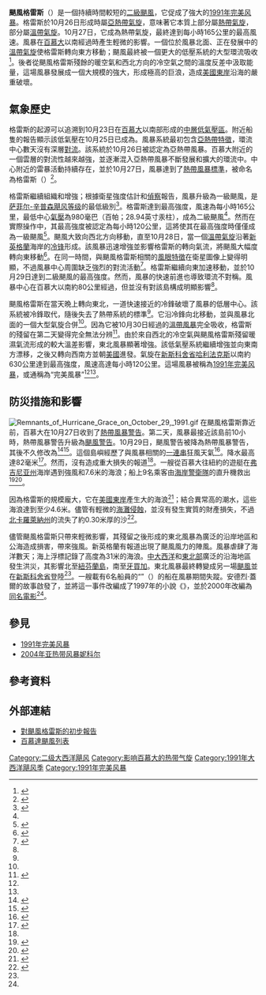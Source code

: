 {{NoteTA
|G1=地名
|G2=USState
|1=zh:副熱帶氣旋; zh-cn:亚热带气旋; zh-hk:副熱帶氣旋; zh-mo:副熱帶氣旋; zh-tw:副熱帶氣旋;
|2=zh-cn:千米; zh-hk:公里; zh-sg:公里; zh-tw:公里;
|3=zh-cn:米; zh-hk:公尺; zh-sg:公尺; zh-tw:公尺;
}}
{{About|1991年的大西洋颶風|其它同名風暴|颶風格雷斯}}
{{Infobox Hurricane
| Name=颶風格雷斯<br />{{lang|en|Hurricane Grace}}
| Type=颶風
| Year=1991
| Basin=Atl
| Image location=Hurricane Grace (1991).JPG
| Image name=1991年10月28日的颶風格雷斯
| Formed=1991年10月25日
| Dissipated=1991年10月29日
| 1-min winds=90
| Pressure=980
| Damages=None
| Fatalities=共6人
| Areas=[[百慕大|百慕大]]
| Hurricane season=[[1991年大西洋飓风季|1991年大西洋飓风季]]
}}

'''颶風格雷斯'''（{{lang-en|Hurricane Grace}}）是一個持續時間較短的[[萨菲尔-辛普森飓风等级|二級颶風]]，它促成了強大的[[1991年完美风暴|1991年完美风暴]]。格雷斯於10月26日形成時屬[[亞熱帶氣旋|亞熱帶氣旋]]，意味著它本質上部分屬[[熱帶氣旋|熱帶氣旋]]，部分屬[[溫帶氣旋|溫帶氣旋]]。10月27日，它成為熱帶氣旋，最終達到每小時165公里的最高風速。風暴在[[百慕大|百慕大]]以南經過時產生輕微的影響。一個位於風暴北面、正在發展中的[[溫帶氣旋|溫帶氣旋]]使格雷斯轉向東方移動；颶風最終被一個更大的低壓系統的大型環流吸收<ref>{{Cite journal|last1=Maa|first1=Jerome P. Y.|last2=Wang|first2=David W. C.|title=Wave Transformation Near Virginia Coast: the "Halloween" Northeaster|journal=Journal of Coastal Research|volume=11|issue=4|year=1995|pages=1258–1271|url=http://www.vims.edu/people/maa_jp/pubs/maa_wang_JCR_95.pdf|deadurl=no|archiveurl=https://web.archive.org/web/20120225201954/http://www.vims.edu/people/maa_jp/pubs/maa_wang_JCR_95.pdf|archivedate=2012-02-25|access-date=2013-09-24}}</ref>。後者從颶風格雷斯殘餘的暖空氣和西北方向的冷空氣之間的溫度反差中汲取能量，這場風暴發展成一個大規模的強大{{link-en|東北風暴|Nor'easter|風暴}}，形成極高的巨浪，造成[[美國東岸|美國東岸]]沿海的嚴重破壞。

==氣象歷史==
{{Storm path|Grace 1991 track.png}}
格雷斯的起源可以追溯到10月23日在[[百慕大|百慕大]]以南部形成的[[冷心低壓|中層低氣壓區]]。附近船隻的報告顯示該低氣壓在10月25日已成為{{link-en|地表天氣分析|Surface weather analysis|地表天氣}}。風暴系統最初包含[[亞熱帶氣旋|亞熱帶特徵]]，環流中心數天沒有深層[[大氣對流|對流]]。該系統於10月26日被認定為亞熱帶風暴。百慕大附近的一個雲層的對流性越來越強，並逐漸混入亞熱帶風暴不斷發展和擴大的環流中。中心附近的雷暴活動持續存在，並於10月27日，風暴達到了[[熱帶氣旋|熱帶風暴標準]]，被命名為格雷斯（{{lang|en|Grace}}）<ref name="TCR1">{{cite web|author=Edward Rappaport|title=Hurricane Grace Preliminary Report Page 1|date=1991-11-13|publisher=National Hurricane Center|accessdate=2009-09-13|url=http://www.nhc.noaa.gov/archive/storm_wallets/atlantic/atl1991-prelim/grace/prelim01.gif|deadurl=no|archiveurl=https://web.archive.org/web/20130928024551/http://www.nhc.noaa.gov/archive/storm_wallets/atlantic/atl1991-prelim/grace/prelim01.gif|archivedate=2013-09-28}}</ref>。

格雷斯繼續組織和增強；根據衛星強度估計和[[偵察|偵察]]報告，風暴升級為一級颶風，是[[萨菲尔-辛普森飓风等级|萨菲尔-辛普森飓风等级]]的最低級別<ref name="TCR2">{{cite web|author=Edward Rappaport|title=Hurricane Grace Preliminary Report Page 2|date=1991-11-13|publisher=National Hurricane Center|accessdate=2009-09-13|url=http://www.nhc.noaa.gov/archive/storm_wallets/atlantic/atl1991-prelim/grace/prelim02.gif|deadurl=no|archiveurl=https://web.archive.org/web/20130928024721/http://www.nhc.noaa.gov/archive/storm_wallets/atlantic/atl1991-prelim/grace/prelim02.gif|archivedate=2013-09-28}}</ref>。格雷斯達到最高強度，風速為每小時165公里，最低中心[[氣壓|氣壓]]為980毫巴（百帕；28.94英寸汞柱），成為二級颶風<ref name="TCR4"/>。然而在實際操作中，其最高強度被認定為每小時120公里，這將使其在最高強度時僅僅成為一級颶風<ref>{{cite web|author=Harold Gerrish|title=Hurricane Grace Discussion Number 3|date=1991-10-27|publisher=National Hurricane Center|accessdate=2009-09-13|url=http://www.nhc.noaa.gov/archive/storm_wallets/atlantic/atl1991/grace/tropdisc/nal1191.003|deadurl=no|archiveurl=https://web.archive.org/web/20121024134856/http://www.nhc.noaa.gov/archive/storm_wallets/atlantic/atl1991/grace/tropdisc/nal1191.003|archivedate=2012-10-24}}</ref>。颶風大致向西北方向移動，直至10月28日，當一個[[溫帶氣旋|溫帶氣旋]]沿著[[新英格蘭|新英格蘭]]海岸的[[冷锋|冷锋]]形成。該風暴迅速增強並影響格雷斯的轉向氣流，將颶風大幅度轉向東移動<ref name="history">{{cite news|author=|title=Ingredients for a real 'perfect storm'|date=2000-10-30|publisher=''USA Today''|accessdate=2009-09-13|url=http://www.usatoday.com/weather/movies/ps/perfectstorm.htm|deadurl=no|archiveurl=https://web.archive.org/web/20090902141212/http://www.usatoday.com/weather/movies/ps/perfectstorm.htm|archivedate=2009-09-02}}</ref>。在同一時間，與颶風格雷斯相關的[[風眼|風眼特徵]]在衛星圖像上變得明顯，不過風暴中心周圍缺乏強烈的對流活動<ref>{{cite web|author=Richard Pasch|title=Hurricane Grace Discussion Number 5|date=1991-10-28|publisher=National Hurricane Center|accessdate=2009-09-13|url=http://www.nhc.noaa.gov/archive/storm_wallets/atlantic/atl1991/grace/tropdisc/nal1191.005|deadurl=no|archiveurl=https://web.archive.org/web/20130928024716/http://www.nhc.noaa.gov/archive/storm_wallets/atlantic/atl1991/grace/tropdisc/nal1191.005|archivedate=2013-09-28}}</ref>。格雷斯繼續向東加速移動，並於10月29日達到二級颶風的最高強度。然而，風暴的快速前進也導致環流不對稱。風暴中心在百慕大以南約80公里經過，但並沒有對該島構成明顯影響<ref name="TCR2"/>。

颶風格雷斯在當天晩上轉向東北，一道快速接近的冷鋒破壞了風暴的低層中心。該系統被冷鋒取代，隨後失去了熱帶系統的標準<ref name="TCR3"/>。它沿冷鋒向北移動，並與風暴北面的一個大型氣旋合併<ref name="history"/>。因為它被10月30日經過的[[溫帶風暴|溫帶風暴]]完全吸收，格雷斯的殘留在第二天變得完全無法分辨<ref name="history2">{{cite web|author=National Climatic Data Center|title=The Perfect Storm|date=1991-11-13|publisher=National Oceanic and Atmospheric Administration|accessdate=2009-09-13|url=http://www.ncdc.noaa.gov/oa/satellite/satelliteseye/cyclones/pfctstorm91/pfctstorm.html|deadurl=no|archiveurl=https://web.archive.org/web/20131106033734/http://www.ncdc.noaa.gov/oa/satellite/satelliteseye/cyclones/pfctstorm91/pfctstorm.html|archivedate=2013-11-06}}</ref>。由於來自西北的冷空氣與颶風格雷斯殘留暖濕氣流形成的較大溫差影響，東北風暴顯著增強。該低氣壓系統繼續增強並向東南方漂移，之後又轉向西南方並朝[[美國|美國]]進發。氣旋在[[新斯科舍省|新斯科舍省]][[哈利法克斯|哈利法克斯]]以南約630公里達到最高強度，風速高達每小時120公里。這場風暴被稱為[[1991年完美风暴|1991年完美风暴]]，或通稱為“完美風暴”<ref name="history"/><ref name="history2"/>。

==防災措施和影響==
[[File:Remnants_of_Hurricane_Grace_on_October_29,_1991.gif|right]]
在颶風格雷斯靠近前，百慕大在10月27日收到了[[熱帶風暴警告|熱帶風暴警告]]。第二天，風暴最接近該島前10小時，熱帶風暴警告升級為[[颶風警告|颶風警告]]。10月29日，颶風警告被降為熱帶風暴警告，其後不久修改為{{link-en|烈風警告|gale warning}}<ref name="TCR4">{{cite web|author=Edward Rappaport|title=Hurricane Grace Preliminary Report Page 4|date=1991-11-13|publisher=National Hurricane Center|accessdate=2009-09-13|url=http://www.nhc.noaa.gov/archive/storm_wallets/atlantic/atl1991-prelim/grace/prelim04.gif|deadurl=no|archiveurl=https://web.archive.org/web/20130214060312/http://www.nhc.noaa.gov/archive/storm_wallets/atlantic/atl1991-prelim/grace/prelim04.gif|archivedate=2013-02-14}}</ref><ref name="TCR7">{{cite web|author=Edward Rappaport|title=Hurricane Grace Preliminary Report Page 7|date=1991-11-13|publisher=National Hurricane Center|accessdate=2009-09-13|url=http://www.nhc.noaa.gov/archive/storm_wallets/atlantic/atl1991-prelim/grace/prelim07.gif|deadurl=no|archiveurl=https://web.archive.org/web/20121024134912/http://www.nhc.noaa.gov/archive/storm_wallets/atlantic/atl1991-prelim/grace/prelim07.gif|archivedate=2012-10-24}}</ref>。這個島嶼經歷了與風暴相關的[[雨帶|一連串]]狂風天氣<ref>{{cite web|author=Staff Writer|title=Bermuda Braces for Brush with Hurricane Grace|date=1991-10-29|publisher=''St. Paul Pioneer Press''|accessdate=2009-09-13|url=http://nl.newsbank.com/nl-search/we/Archives?p_product=PD&s_site=twincities&p_multi=SP&p_theme=realcities&p_action=search&p_maxdocs=200&p_topdoc=1&p_text_direct-0=0EB5DB42D312BD55&p_field_direct-0=document_id&p_perpage=10&p_sort=YMD_date:D&s_trackval=GooglePM|deadurl=no|archiveurl=https://web.archive.org/web/20110609121856/http://nl.newsbank.com/nl-search/we/Archives?p_product=PD&s_site=twincities&p_multi=SP&p_theme=realcities&p_action=search&p_maxdocs=200&p_topdoc=1&p_text_direct-0=0EB5DB42D312BD55&p_field_direct-0=document_id&p_perpage=10&p_sort=YMD_date:D&s_trackval=GooglePM|archivedate=2011-06-09}}</ref>。降水最高達82毫米<ref name="WPCMAX">{{cite book|last=Roth|first=David M.|date=2015-04-29|accessdate=2016-05-08|chapter-url=http://www.wpc.ncep.noaa.gov/tropical/rain/tcmaxima.html|url=http://www.wpc.ncep.noaa.gov/tropical/rain/tcrainfall.html|publisher=United States Weather Prediction Center|title=Tropical Cyclone Rainfall Data|chapter=Tropical Cyclone Point Maxima|deadurl=no|archiveurl=https://web.archive.org/web/20151022203526/http://www.wpc.ncep.noaa.gov/tropical/rain/tcmaxima.html|archivedate=2015-10-22}}</ref>。然而，沒有造成重大損失的報道<ref name="TCR3"/>。一艘從百慕大往紐約的遊艇在[[弗吉尼亚州|弗吉尼亚州]]海岸遇到強風和7.6米的海浪；船上9名乘客由[[海岸警衛隊|海岸警衛隊]]的直升機救出<ref>{{cite web|author=Staff Writer|title=Crew of New Bedford boat rescued; 13 others taken from yachts hit by Grace|date=1991-10-29|publisher=''Providence Journal''|accessdate=2009-09-13|url=http://pqasb.pqarchiver.com/projo/access/579224131.html?dids=579224131:579224131&FMT=ABS&FMTS=ABS:FT&type=current&date=Oct+29%2C+1991&author=Journal-Bulletin+Staff+and+Wire+Reports&pub=The+Providence+Journal&desc=Crew+of+New+Bedford+boat+rescued%3B+13+others+taken+from+yachts+hit+by+Grace&pqatl=google|deadurl=no|archiveurl=https://web.archive.org/web/20120307182332/http://pqasb.pqarchiver.com/projo/access/579224131.html?dids=579224131:579224131&FMT=ABS&FMTS=ABS:FT&type=current&date=Oct+29%2C+1991&author=Journal-Bulletin+Staff+and+Wire+Reports&pub=The+Providence+Journal&desc=Crew+of+New+Bedford+boat+rescued%3B+13+others+taken+from+yachts+hit+by+Grace&pqatl=google|archivedate=2012-03-07}}</ref><ref>{{cite web|author=Staff Writer|title=Grace Bypasses Bermuda, Heads Out Into the Atlantic|date=1991-10-30|publisher=''Orlando Sentinel''|accessdate=2009-09-13|url=http://pqasb.pqarchiver.com/orlandosentinel/access/89037365.html?dids=89037365:89037365&FMT=ABS&FMTS=ABS:FT&type=current&date=Oct+30%2C+1991&author=Associated+Press&pub=Orlando+Sentinel&desc=GRACE+BYPASSES+BERMUDA%2C+HEADS+OUT+INTO+THE+ATLANTIC&pqatl=google|deadurl=no|archiveurl=https://web.archive.org/web/20120307182245/http://pqasb.pqarchiver.com/orlandosentinel/access/89037365.html?dids=89037365:89037365&FMT=ABS&FMTS=ABS:FT&type=current&date=Oct+30%2C+1991&author=Associated+Press&pub=Orlando+Sentinel&desc=GRACE+BYPASSES+BERMUDA%2C+HEADS+OUT+INTO+THE+ATLANTIC&pqatl=google|archivedate=2012-03-07}}</ref>。

因為格雷斯的規模龐大，它在[[美國東岸|美國東岸]]產生大的海浪<ref name="TCR3">{{cite web|author=Edward Rappaport|title=Hurricane Grace Preliminary Report Page 3|date=1991-11-13|publisher=National Hurricane Center|accessdate=2009-09-13|url=http://www.nhc.noaa.gov/archive/storm_wallets/atlantic/atl1991-prelim/grace/prelim03.gif|deadurl=no|archiveurl=https://web.archive.org/web/20140102193505/http://www.nhc.noaa.gov/archive/storm_wallets/atlantic/atl1991-prelim/grace/prelim03.gif|archivedate=2014-01-02}}</ref>；結合異常高的潮水，這些海浪達到至少4.6米。儘管有輕微的[[海灘侵蝕|海灘侵蝕]]，並沒有發生實質的財產損失，不過[[北卡羅萊納州|北卡羅萊納州]]的{{link-en|卡羅萊納海灘 (北卡羅萊納州)|Carolina Beach, North Carolina|卡羅萊納海灘}}流失了約0.30米厚的沙<ref>{{cite web|author=Staff Writer|title=Hurricane Grace Kicks up Waves, Avoids N.C. Coast|date=1991-10-29|publisher=''Morning Star''|accessdate=2009-09-13|url=https://news.google.com/newspapers?id=RNIVAAAAIBAJ&sjid=khQEAAAAIBAJ&pg=6366,5152585&dq=hurricane+grace+swells+flood|archive-date=2022-04-24|archive-url=https://web.archive.org/web/20220424030920/https://news.google.com/newspapers?id=RNIVAAAAIBAJ&sjid=khQEAAAAIBAJ&pg=6366%2C5152585&dq=hurricane+grace+swells+flood}}</ref>。

儘管颶風格雷斯只帶來輕微影響，其殘留之後形成的東北風暴為廣泛的沿岸地區和公海造成損害，帶來強風。新英格蘭有報道出現了颶風風力的陣風。風暴虐肆了海洋數天；海上浮標記錄了高度為31米的海浪。[[中大西洋州份|中大西洋]]和[[美國東北部|東北部]]廣泛的沿海地區發生洪災，其影響北至[[紐芬蘭島|紐芬蘭島]]，南至[[牙買加|牙買加]]。東北風暴最終轉變成另一場[[1991年完美风暴|颶風]]並在[[新斯科舍省|新斯科舍省]]登陸<ref name="history"/>。一艘載有6名船員的“{{link-en|安德烈·蓋爾號|Andrea Gail}}”（{{lang|en|Andrea Gail}}）的船在風暴期間失蹤。安德烈·蓋爾的故事啟發了{{link-en|塞巴斯蒂安·瓊格|Sebastian Junger}}，並將這一事件改編成了1997年的小說《{{link-en|完美風暴 (小說)|The Perfect Storm (book)|完美風暴}}》，並於2000年改編為[[完美风暴|同名電影]]<ref name="history2"/>。

== 參見 ==
{{portal|热带气旋}}
* [[1991年完美风暴|1991年完美风暴]]
* [[2004年亚热带风暴妮科尔|2004年亚热带风暴妮科尔]]

== 參考資料 ==
{{Reflist|30em}}

== 外部連結 ==
{{Spoken Wikipedia|Zh-tw-颶風格雷斯.ogg|2016年|1月12日|漢語}}
* [http://www.nhc.noaa.gov/archive/storm_wallets/atlantic/atl1991-prelim/grace/ 對颶風格雷斯的初步報告]{{Wayback|url=http://www.nhc.noaa.gov/archive/storm_wallets/atlantic/atl1991-prelim/grace/ |date=20210113083631 }}
* [http://www.hurricanecity.com/city/bermuda.htm 百慕達颶風列表]{{Wayback|url=http://www.hurricanecity.com/city/bermuda.htm |date=20210101090010 }}
{{1991年大西洋飓风季}}

{{DEFAULTSORT:Grace (1991)}}
[[Category:二级大西洋飓风|Category:二级大西洋飓风]]
[[Category:影响百慕大的热带气旋|Category:影响百慕大的热带气旋]]
[[Category:1991年大西洋飓风季|Category:1991年大西洋飓风季]]
[[Category:1991年完美风暴|Category:1991年完美风暴]]
{{Featured article}}